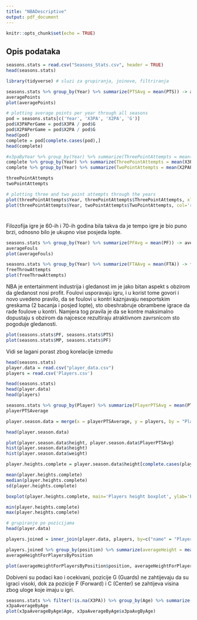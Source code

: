 ```yaml
---
title: "NBADescriptive"
output: pdf_document
---
```


```r
knitr::opts_chunk$set(echo = TRUE)
```

## Opis podataka


```r

seasons.stats = read.csv("Seasons_Stats.csv", header = TRUE)
head(seasons.stats)

library(tidyverse) # sluzi za grupiranja, joinove, filtriranja

seasons.stats %>% group_by(Year) %>% summarize(PTSAvg = mean(PTS)) -> averagePoints
averagePoints
plot(averagePoints)

# plotting average points per year through all seasons
pod = seasons.stats[c('Year', 'X3PA', 'X2PA', 'G')]
pod$X3PAPerGame = pod$X3PA / pod$G
pod$X2PAPerGame = pod$X2PA / pod$G
head(pod)
complete = pod[complete.cases(pod),]
head(complete)

#x3paByYear %>% group_by(Year) %>% summarize(ThreePointAttempts = mean(X3PA)) -> threePointAttempts
complete %>% group_by(Year) %>% summarize(ThreePointAttempts = mean(X3PAPerGame)) -> threePointAttempts
complete %>% group_by(Year) %>% summarize(TwoPointAttempts = mean(X2PAPerGame)) -> twoPointAttempts

threePointAttempts
twoPointAttempts

# plotting three and two point attempts through the years
plot(threePointAttempts$Year, threePointAttempts$ThreePointAttempts, xlim=c(min(threePointAttempts$Year), max(threePointAttempts$Year)), ylim=c(min(threePointAttempts$ThreePointAttempts), max(threePointAttempts$ThreePointAttempts)), col='blue')
plot(threePointAttempts$Year, twoPointAttempts$TwoPointAttempts, col='red')

```

# 

Filozofija igre je 60-ih i 70-ih godina bila takva da je tempo igre je bio puno brzi, odnosno bilo je ukupno vise posjeda lopte.


```r

seasons.stats %>% group_by(Year) %>% summarize(PFAvg = mean(PF)) -> averageFouls
averageFouls
plot(averageFouls)

seasons.stats %>% group_by(Year) %>% summarize(FTAAvg = mean(FTA)) -> freeThrowAttempts
freeThrowAttempts
plot(freeThrowAttempts)


```

NBA je entertainment industrija i gledanost im je jako bitan aspekt s obzirom da gledanost nosi profit. Foulovi usporavaju igru, i u korist tome govori i novo uvedeno pravilo, da se foulovi u kontri kaznjavaju nesportskim greskama (2 bacanja i posjed lopte), sto obeshrabruje obrambene igrace da rade foulove u kontri. Namjera tog pravila je da se kontre maksimalno dopustaju s obzirom da najcesce rezultiraju atraktivnom zavrsnicom sto pogoduje gledanosti.


```r

plot(seasons.stats$PF, seasons.stats$PTS)
plot(seasons.stats$MP, seasons.stats$PF)

```

Vidi se lagani porast zbog korelacije izmedu 

```r

head(seasons.stats)
player.data = read.csv("player_data.csv")
players = read.csv('Players.csv')

head(seasons.stats)
head(player.data)
head(players)

seasons.stats %>% group_by(Player) %>% summarize(PlayerPTSAvg = mean(PTS)) -> playerPTSAverage
playerPTSAverage

player.season.data = merge(x = playerPTSAverage, y = players, by = "Player", all.y = TRUE)

head(player.season.data)

plot(player.season.data$height, player.season.data$PlayerPTSAvg)
hist(player.season.data$height)
hist(player.season.data$weight)

player.heights.complete = player.season.data$height[complete.cases(player.season.data$height)]

mean(player.heights.complete)
median(player.heights.complete)
sd(player.heights.complete)

boxplot(player.heights.complete, main='Players height boxplot', ylab='Players height [cm]')

min(player.heights.complete)
max(player.heights.complete)

```

```r

# grupiranje po pozicijama
head(player.data)

players.joined = inner_join(player.data, players, by=c("name" = "Player"))

players.joined %>% group_by(position) %>% summarize(averageHeight = mean(height.y)) -> averageHeightForPlayersByPosition
averageHeightForPlayersByPosition

plot(averageHeightForPlayersByPosition$position, averageHeightForPlayersByPosition$averageHeight)

```

Dobiveni su podaci kao i ocekivani, pozicije G (Guards) ne zahtijevaju da su igraci visoki, dok za pozicije F (Forward) i C (Center) se zahtijeva visina zbog uloge koje imaju u igri.

```r


seasons.stats %>% filter(!is.na(X3PA)) %>% group_by(Age) %>% summarize(x3paAvgByAge = mean(X3PA)) -> x3paAverageByAge
x3paAverageByAge
plot(x3paAverageByAge$Age, x3paAverageByAge$x3paAvgByAge)

```

